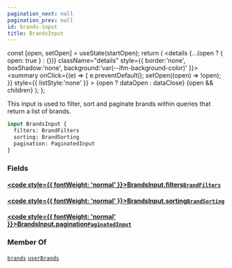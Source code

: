 ```yaml
---
pagination_next: null
pagination_prev: null
id: brands-input
title: BrandsInput
---
```









  const [open, setOpen] = useState(startOpen);
  return (
    <details {...(open ? { open: true } : {})} className="details" style={{ border:'none', boxShadow:'none', background:'var(--ifm-background-color)' }}>
      <summary
        onClick={(e) => {
          e.preventDefault();
          setOpen((open) => !open);
        }}
        style={{ listStyle:'none' }}
      >
      {open ? dataOpen : dataClose}
      </summary>
      {open && children}
    </details>
  );
};








This input is used to filter, sort and paginate brands within queries that return a list of brands.


```graphql
input BrandsInput {
  filters: BrandFilters
  sorting: BrandSorting
  pagination: PaginatedInput
}
```




### Fields

#### [<code style={{ fontWeight: 'normal' }}>BrandsInput.<b>filters</b></code>](#)<Bullet />[`BrandFilters`](/types/inputs/brand-filters) <Badge class="badge badge--secondary" text="input"/> 
> 
> 
> 
> 

#### [<code style={{ fontWeight: 'normal' }}>BrandsInput.<b>sorting</b></code>](#)<Bullet />[`BrandSorting`](/types/inputs/brand-sorting) <Badge class="badge badge--secondary" text="input"/> 
> 
> 
> 
> 

#### [<code style={{ fontWeight: 'normal' }}>BrandsInput.<b>pagination</b></code>](#)<Bullet />[`PaginatedInput`](/types/inputs/paginated-input) <Badge class="badge badge--secondary" text="input"/> 
> 
> 
> 
> 





### Member Of

[`brands`](/api/queries/brands)  <Badge class="badge badge--secondary" text="query"/><Bullet />[`userBrands`](/api/queries/user-brands)  <Badge class="badge badge--secondary" text="query"/>

